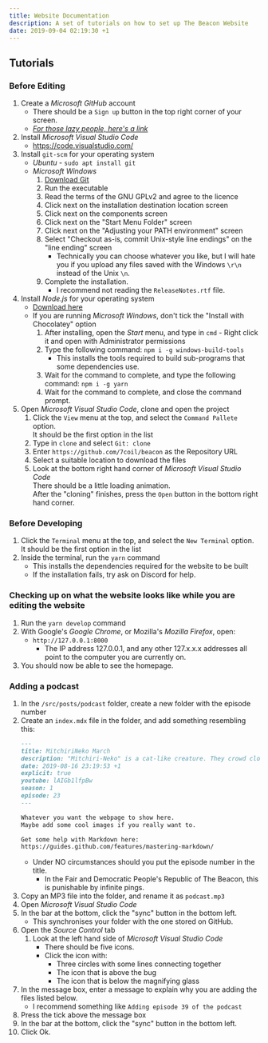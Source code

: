 ```yaml
---
title: Website Documentation
description: A set of tutorials on how to set up The Beacon Website
date: 2019-09-04 02:19:30 +1
---
```


## Tutorials
### Before Editing
1. Create a _Microsoft GitHub_ account
    - There should be a `Sign up` button in the top right corner of your screen.
    - [_For those lazy people, here's a link_](https://github.com/join)
2. Install _Microsoft Visual Studio Code_
    - https://code.visualstudio.com/
3. Install `git-scm` for your operating system
    - _Ubuntu_ - `sudo apt install git`
    - _Microsoft Windows_
        1. [Download Git](https://git-scm.com/downloads)
        2. Run the executable
        3. Read the terms of the GNU GPLv2 and agree to the licence
        4. Click next on the installation destination location screen
        5. Click next on the components screen
        6. Click next on the "Start Menu Folder" screen
        7. Click next on the "Adjusting your PATH environment" screen
        8. Select "Checkout as-is, commit Unix-style line endings" on the "line ending" screen
            - Technically you can choose whatever you like, but I will hate you if you upload any files saved with the Windows `\r\n` instead of the Unix `\n`.
        9. Complete the installation.
            - I recommend not reading the `ReleaseNotes.rtf` file.
4. Install _Node.js_ for your operating system
    - [Download here](https://nodejs.org/)
    - If you are running _Microsoft Windows_, don't tick the "Install with Chocolatey" option
        1. After installing, open the _Start_ menu, and type in `cmd` - Right click it and open with Administrator permissions
        2. Type the following command: `npm i -g windows-build-tools`
            - This installs the tools required to build sub-programs that some dependencies use.
        3. Wait for the command to complete, and type the following command: `npm i -g yarn`
        4. Wait for the command to complete, and close the command prompt.
5. Open _Microsoft Visual Studio Code_, clone and open the project
    1. Click the `View` menu at the top, and select the `Command Pallete` option.  
    It should be the first option in the list
    2. Type in `clone` and select `Git: clone`
    3. Enter `https://github.com/7coil/beacon` as the Repository URL
    4. Select a suitable location to download the files
    5. Look at the bottom right hand corner of _Microsoft Visual Studio Code_  
    There should be a little loading animation.  
    After the "cloning" finishes, press the `Open` button in the bottom right hand corner.

### Before Developing
1. Click the `Terminal` menu at the top, and select the `New Terminal` option.  
It should be the first option in the list
2. Inside the terminal, run the `yarn` command
    - This installs the dependencies required for the website to be built
    - If the installation fails, try ask on Discord for help.

### Checking up on what the website looks like while you are editing the website
1. Run the `yarn develop` command
2. With Google's _Google Chrome_, or Mozilla's _Mozilla Firefox_, open:
    - `http://127.0.0.1:8000`
        - The IP address 127.0.0.1, and any other 127.x.x.x addresses all point to the computer you are currently on.
3. You should now be able to see the homepage.

### Adding a podcast
1. In the `/src/posts/podcast` folder, create a new folder with the episode number
2. Create an `index.mdx` file in the folder, and add something resembling this:
    ```markdown
    ---
    title: MitchiriNeko March
    description: "Mitchiri-Neko" is a cat-like creature. They crowd closely together always everywhere (=´ω｀=)
    date: 2019-08-16 23:19:53 +1
    explicit: true
    youtube: lAIGb1lfpBw
    season: 1
    episode: 23
    ---

    Whatever you want the webpage to show here.
    Maybe add some cool images if you really want to.

    Get some help with Markdown here:
    https://guides.github.com/features/mastering-markdown/
    ```
    - Under NO circumstances should you put the episode number in the title.
        - In the Fair and Democratic People's Republic of The Beacon, this is punishable by infinite pings.
3. Copy an MP3 file into the folder, and rename it as `podcast.mp3`
4. Open _Microsoft Visual Studio Code_
5. In the bar at the bottom, click the "sync" button in the bottom left.
    - This synchronises your folder with the one stored on GitHub.
6. Open the _Source Control_ tab
    1. Look at the left hand side of _Microsoft Visual Studio Code_
        - There should be five icons.
        - Click the icon with:
            - Three circles with some lines connecting together
            - The icon that is above the bug
            - The icon that is below the magnifying glass
7. In the message box, enter a message to explain why you are adding the files listed below.
    - I recommend something like `Adding episode 39 of the podcast`
8. Press the tick above the message box
9. In the bar at the bottom, click the "sync" button in the bottom left.
10. Click Ok.
